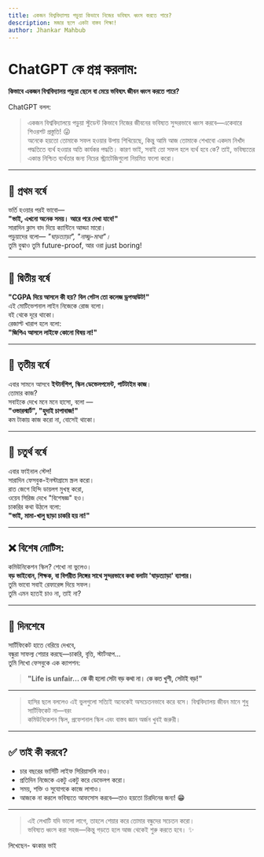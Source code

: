 ```yaml
---
title: একজন বিশ্ববিদ্যালয় পড়ুয়া কিভাবে নিজের ভবিষ্যৎ ধ্বংস করতে পারে?
description: মজার ছলে একটা বাস্তব শিক্ষা!
author: Jhankar Mahbub
---
```


# ChatGPT কে প্রশ্ন করলাম:

**কিভাবে একজন বিশ্ববিদ্যালয় পড়ুয়া ছেলে বা মেয়ে ভবিষ্যৎ জীবন ধ্বংস করতে পারে?**

ChatGPT বলল:

> একজন বিশ্ববিদ্যালয়ে পড়ুয়া স্টুডেন্ট কিভাবে নিজের জীবনের ভবিষ্যত সুন্দরভাবে ধ্বংস করবে—একেবারে শিওরশট প্রস্তুতি! 😜  
> অনেকে হয়তো তোমাকে সফল হওয়ার উপায় শিখিয়েছে, কিন্তু আমি আজ তোমাকে শেখাবো একদম নিখাঁদ পদ্ধতিতে ব্যর্থ হওয়ার অতি কার্যকর পদ্ধতি। কারণ ভাই, সবাই তো সফল হলে ব্যর্থ হবে কে? তাই, ভবিষ্যতের একান্ত নিশ্চিত ব্যর্থতার জন্য নিচের স্ট্র্যাটেজিগুলো নিয়মিত ফলো করো।

---

## 🎯 প্রথম বর্ষে

ভর্তি হওয়ার পরই ভাবো—  
**"ভাই, এখনো অনেক সময়। আরে পরে দেখা যাবে!"**  
সারাদিন ক্লাস বাদ দিয়ে ক্যান্টিনে আড্ডা মারো।  
পড়ুয়াদের বলো— _"ঘাড়ত্যাড়া", "নাড্ডু-মাথা"।_  
তুমি বুঝাও তুমি future-proof, আর ওরা just boring!

---

## 🎯 দ্বিতীয় বর্ষে

**"CGPA দিয়ে আসলে কী হয়? বিল গেটস তো কলেজ ড্রপআউট!"**  
এই মোটিভেশনাল লাইন নিজেকে রোজ বলো।  
বই থেকে দূরে থাকো।  
রেজাল্ট খারাপ হলে বলো:  
**"জিপিএ আসলে লাইফে কোনো বিষয় না!"**

---

## 🎯 তৃতীয় বর্ষে

এবার সামনে আসবে **ইন্টার্নশিপ, স্কিল ডেভেলপমেন্ট, পার্টটাইম কাজ**।  
তোমার কাজ?  
সবাইকে দেখে মনে মনে হাসো, বলো —  
**"ওভারস্মার্ট", "হুদাই চাপাবাজ!"**  
কম টাকায় কাজ করো না, বোসেই থাকো।

---

## 🎯 চতুর্থ বর্ষে

এবার ফাইনাল স্টেপ!  
সারাদিন ফেসবুক-ইনস্টাগ্রামে স্ক্রল করো।  
রাত জেগে হিন্দি ডায়লগ মুখস্থ করো,  
ওয়েব সিরিজ দেখে "বিশেষজ্ঞ" হও।  
চাকরির কথা উঠলে বলো:  
**"ভাই, মামা-খালু ছাড়া চাকরি হয় না!"**

---

## ❌ বিশেষ নোটিস:

কমিউনিকেশন স্কিল? শেখো না ভুলেও।  
**বড় ভাইবোন, শিক্ষক, বা বিপরীত লিঙ্গের সাথে সুন্দরভাবে কথা বলাটা 'ঘাড়ত্যাড়া' ব্যাপার।**  
তুমি ভাবো সবাই রেফারেন্স দিয়ে সফল।  
তুমি এমন হতেই চাও না, তাই না?

---

## 🧠 দিনশেষে

সার্টিফিকেট হাতে বেরিয়ে দেখবে,  
বন্ধুরা সাফল্য শেয়ার করছে—চাকরি, বৃত্তি, স্টার্টআপ...  
তুমি লিখো ফেসবুকে এক ক্যাপশন:

> **"Life is unfair... কে কী হলো সেটা বড় কথা না। কে কত খুশী, সেটাই বড়!"**

---

> হাসির ছলে বললেও এই ভুলগুলো সত্যিই অনেকেই অসচেতনভাবে করে বসে। বিশ্ববিদ্যালয় জীবন মানে শুধু সার্টিফিকেট না—বরং <br /> কমিউনিকেশন স্কিল, প্রফেশনাল স্কিল এবং বাস্তব জ্ঞান অর্জন খুবই জরুরী।

---

## ✅ তাই কী করবে?

- চার বছরের ভার্সিটি লাইফ সিরিয়াসলি নাও।
- প্রতিদিন নিজেকে একটু একটু করে ডেভেলপ করো।
- সময়, শক্তি ও সুযোগকে কাজে লাগাও।
- আজকে না করলে ভবিষ্যতে আফসোস করবে—তাও হয়তো চিরদিনের জন্য! 😁

---

> এই লেখাটি যদি ভালো লাগে, তাহলে শেয়ার করে তোমার বন্ধুদের সচেতন করো।  
> ভবিষ্যত ধ্বংস করা সহজ—কিন্তু গড়তে হলে আজ থেকেই শুরু করতে হবে। ✨

লিখেছেন- ঝংকার ভাই

<GiscusComments
  repo="codedbyMojnu/react-bangla-tutorial"
  repoId="R_kgDOLDE87Q"
  category="General"
  categoryId="DIC_kwDOLDE87c4CtCIY"
  mapping="pathname"
  inputPosition="top"
  theme="preferred_color_scheme"
  lang="en"
/>
